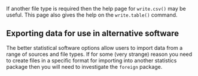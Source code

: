 If another file type is required then the help page for
`write.csv()` may be useful. This page also gives the help on
the `write.table()` command.

## Exporting data for use in alternative software

The better statistical software options allow users to import data from
a range of sources and file types. If for some (very strange) reason you
need to create files in a specific format for importing into another
statistics package then you will need to investigate the
`foreign` package. 

